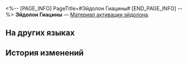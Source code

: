 <%-- [PAGE_INFO]
PageTitle=#Эйдолон Гиацины#
[END_PAGE_INFO] --%>
{{Предмет Инфобокс
|id          = 11409
|Изображение = Предмет Эйдолон Гиацины.png
|Тип         = Материал активации эйдолона
|Инвентарь   = 
|Редкость    = 5
|Эффект      = 
|Описание    = Материал для повышения уровня Эйдолона Гиацины.
}}
'''Эйдолон Гиацины''' — [[Материал активации эйдолона]].

==На других языках==
{{На других языках
|en   = Hyacine's Eidolon
|zhs  = 【风堇】的星魂
|zht  = 【風堇】的星魂
|ja   = 「ヒアンシー」の星魂
|ko   = [히아킨]의 성혼
|es   = Eidolon de Hyacine
|fr   = Eidolon de Hyacine
|ru   = Эйдолон Гиацины
|th   = Eidolon ของ Hyacine
|vi   = Tinh Hồn Của Hyacine
|de   = Hyacines Eidolon
|id   = Hyacine's Eidolon
|pt   = Eidolon de Hyacine
}}

==История изменений==
{{История изменений|3.5}}